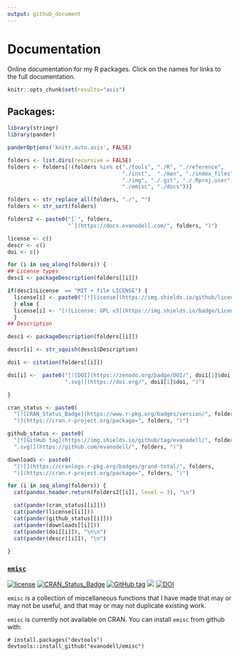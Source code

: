 ```yaml
---
output: github_document
---
```


# Documentation

Online documentation for my R packages. Click on the names for links to the full documentation.

```r
knitr::opts_chunk$set(results="asis")
```

## Packages:

```r
library(stringr)
library(pander)

panderOptions('knitr.auto.asis', FALSE)

folders <- list.dirs(recursive = FALSE)
folders <- folders[!(folders %in% c("./tools", "./R", "./reference",
                                    "./inst",  "./man", "./index_files",
                                    "./img", "./.git", "./.Rproj.user",
                                    "./emisc", "./docs"))]

folders <- str_replace_all(folders, "./", "")
folders <- str_sort(folders)

folders2 <- paste0("[`", folders,
                   "`](https://docs.evanodell.com/", folders, ")")

license <- c()
descr <- c()
doi <- c()

for (i in seq_along(folders)) {
## License types
desc1 <- packageDescription(folders[[i]])

if(desc1$License  == "MIT + file LICENSE") {
  license[i] <- paste0("[![license](https://img.shields.io/github/license/mashape/apistatus.svg)](https://github.com/EvanOdell/", folders[[i]], "/blob/master/LICENSE.md)")
  } else {
  license[i] <- "[![License: GPL v3](https://img.shields.io/badge/License-GPLv3-blue.svg)](https://www.gnu.org/licenses/gpl-3.0)"
  }
## Description

desc1 <- packageDescription(folders[[i]])

descr[i] <- str_squish(desc1$Description)

doi1 <- citation(folders[[i]])

doi[i] <-  paste0("[![DOI](https://zenodo.org/badge/DOI/", doi1[1]$doi,
                  ".svg)](https://doi.org/", doi1[1]$doi, ")")

}

cran_status <- paste0(
  "[![CRAN_Status_Badge](https://www.r-pkg.org/badges/version/", folders,
  ")](https://cran.r-project.org/package=", folders, ")")

github_status <- paste0(
  "[![GitHub tag](https://img.shields.io/github/tag/evanodell/", folders,
  ".svg)](https://github.com/evanodell/", folders, ")")

downloads <- paste0(
  "[![](https://cranlogs.r-pkg.org/badges/grand-total/", folders,
  ")](https://cran.r-project.org/package=", folders, ")")
```

```r

for (i in seq_along(folders)) {
  cat(pandoc.header.return(folders2[[i]], level = 3), "\n")

  cat(pander(cran_status[[i]]))
  cat(pander(license[[i]]))
  cat(pander(github_status[[i]]))
  cat(pander(downloads[[i]]))
  cat(pander(doi[[i]]), "\n\n")
  cat(pander(descr[[i]]), "\n")
  
}
```

### [`emisc`](https://docs.evanodell.com/emisc)

[![license](https://img.shields.io/github/license/mashape/apistatus.svg)](https://github.com/EvanOdell/emisc/blob/master/LICENSE)
[![CRAN_Status_Badge](https://www.r-pkg.org/badges/version/emisc)](https://cran.r-project.org/package=emisc)
[![GitHub tag](https://img.shields.io/github/tag/evanodell/emisc.svg)](https://github.com/evanodell/emisc)
[![](https://cranlogs.r-pkg.org/badges/grand-total/emisc)](https://dgrtwo.shinyapps.io/cranview/)
[![DOI](https://zenodo.org/badge/96876145.svg)](https://zenodo.org/badge/latestdoi/96876145)

`emisc` is a collection of miscellaneous functions that I have made that may or may not be useful, and that may or may not duplicate existing work.

`emisc` is currently not available on CRAN. You can install `emisc` from github with:

```
# install.packages("devtools")
devtools::install_github("evanodell/emisc")
```
